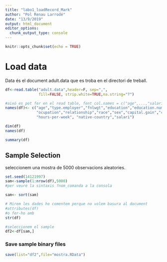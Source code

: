 ---
title: "labo1_loadRecord_Mark"
author: "Pol Renau Larrodé"
date: "13/9/2019"
output: html_document
editor_options: 
  chunk_output_type: console
---

```{r setup, include=FALSE}
knitr::opts_chunk$set(echo = TRUE)
```

# Load data
Data és  el document adult.data que es troba en el directori de treball. 
```{r}
df<-read.table("adult.data",header=F, sep=",", 
               fill=FALSE, strip.white=TRUE,na.string="?")

#aixó es pot fer en el read table, fent col.names = c("age",...,"salari")
names(df)<- c("age","type.employer","fnlwgt","education","education.num","marital",
              "ocupation","relationship","race","sex","capital.gain","capital.loss",
              "hours-per-week", "native-country","salari")

dim(df)
names(df)

summary(df)
```

## Sample  Selection
seleccionem una mostra de 5000 observacions aleatories.
```{r}

set.seed(14121997)
sam<-sample(1:nrow(df),5000)
#per veure la sintaxis ?nom_comanda a la consola

sam<- sort(sam)

# Mirem les dades ho comentem perque no volem basura al document
#attributes(df)
#o fer-ho amb
str(df)

#seleccionem el sample
df2<-df[sam,]


```

### Save sample binary files
```{r}

save(list="df2",file="mostra.RData")
```

